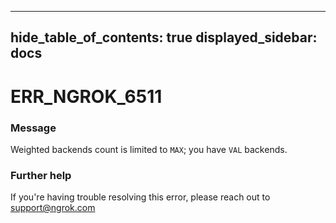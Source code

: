 

---
hide_table_of_contents: true
displayed_sidebar: docs
---


# ERR_NGROK_6511

### Message
Weighted backends count is limited to `MAX`; you have `VAL` backends.

<ErrorDetails />



### Further help
If you're having trouble resolving this error, please reach out to [support@ngrok.com](mailto:support@ngrok.com?subject=Help%20with%20ERR_NGROK_6511)

